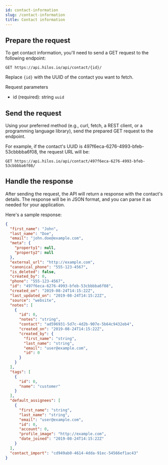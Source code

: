 ```yaml
---
id: contact-information
slug: /contact-information
title: Contact information
---
```


## Prepare the request

To get contact information, you'll need to send a GET request to the following endpoint:

```
GET https://api.hilos.io/api/contact/{id}/
```

Replace `{id}` with the UUID of the contact you want to fetch.

Request parameters

- id (required): string `uuid`

## Send the request

Using your preferred method (e.g., curl, fetch, a REST client, or a programming language library), send the prepared GET request to the endpoint.

For example, if the contact's UUID is 497f6eca-6276-4993-bfeb-53cbbbba6f08, the request URL will be:

```
GET https://api.hilos.io/api/contact/497f6eca-6276-4993-bfeb-53cbbbba6f08/
```

## Handle the response

After sending the request, the API will return a response with the contact's details. The response will be in JSON format, and you can parse it as needed for your application.

Here's a sample response:

```json
{
  "first_name": "John",
  "last_name": "Doe",
  "email": "john.doe@example.com",
  "meta": {
    "property1": null,
    "property2": null
  },
  "external_url": "http://example.com",
  "canonical_phone": "555-123-4567",
  "is_deleted": false,
  "created_by": 0,
  "phone": "555-123-4567",
  "id": "497f6eca-6276-4993-bfeb-53cbbbba6f08",
  "created_on": "2019-08-24T14:15:22Z",
  "last_updated_on": "2019-08-24T14:15:22Z",
  "source": "website",
  "notes": [
    {
      "id": 0,
      "notes": "string",
      "contact": "ad596931-5d7c-4d2b-907e-5b64c9432eb4",
      "created_on": "2019-08-24T14:15:22Z",
      "created_by": {
        "first_name": "string",
        "last_name": "string",
        "email": "user@example.com",
        "id": 0
      }
    }
  ],
  "tags": [
    {
      "id": 0,
      "name": "customer"
    }
  ],
  "default_assignees": [
    {
      "first_name": "string",
      "last_name": "string",
      "email": "user@example.com",
      "id": 0,
      "account": 0,
      "profile_image": "http://example.com",
      "date_joined": "2019-08-24T14:15:22Z"
    }
  ],
  "contact_import": "cd949ab0-4614-4dda-91ec-54566ef1ac43"
}
```
